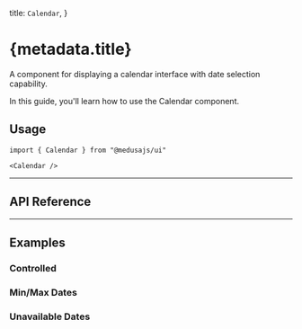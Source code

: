 
  title: `Calendar`,
}

# {metadata.title}

A component for displaying a calendar interface with date selection capability.

In this guide, you'll learn how to use the Calendar component.

<ComponentExample name="calendar-demo" />

## Usage

```tsx
import { Calendar } from "@medusajs/ui"
```

```tsx
<Calendar />
```

---

## API Reference

<ComponentReference mainComponent="Calendar" />

---

## Examples

### Controlled

<ComponentExample name="calendar-controlled" />

### Min/Max Dates

<ComponentExample name="calendar-min-max" />

### Unavailable Dates

<ComponentExample name="calendar-unavailable" hideFeedback />
